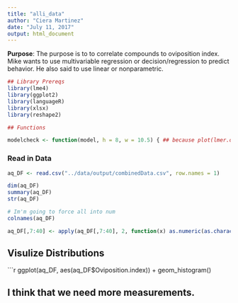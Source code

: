 ```yaml
---
title: "alli_data"
author: "Ciera Martinez"
date: "July 11, 2017"
output: html_document
---
```


**Purpose**: The purpose is to to correlate compounds to oviposition index. Mike wants to use multivariable regression or decision/regression to predict behavior. He also said to use linear or nonparametric. 


```r
## Library Prereqs
library(lme4)
library(ggplot2)
library(languageR)
library(xlsx)
library(reshape2)

## Functions

modelcheck <- function(model, h = 8, w = 10.5) { ## because plot(lmer.obj) doesn't work rs <- residuals(model) fv <- fitted(model) quartz(h = h, w = w) plot(rs ~ fv) quartz(h = h, w = w) plot(sqrt(abs(rs)) ~ fv) quartz(h = h, w = w) qqnorm(rs) qqline(rs) }  
```

### Read in Data


```r
aq_DF <- read.csv("../data/output/combinedData.csv", row.names = 1)

dim(aq_DF)
summary(aq_DF)
str(aq_DF) 

# Im'm going to force all into num
colnames(aq_DF)

aq_DF[,7:40] <- apply(aq_DF[,7:40], 2, function(x) as.numeric(as.character(x)))
```

## Visulize Distributions

```r

ggplot(aq_DF, aes(aq_DF$Oviposition.index)) + 
  geom_histogram()

## I think that we need more measurements.


